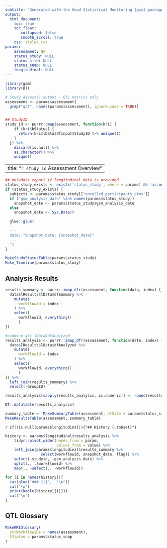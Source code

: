```yaml
---
subtitle: "Generated with the Good Statistical Monitoring {gsm} package"
output:
  html_document:
    toc: true
    toc_float:
       collapsed: false
       smooth_scroll: true
    css: styles.css
params:
    assessment: NA
    status_study: NULL
    status_site: NULL
    status_snap: NULL
    longitudinal: NULL
---
```


```r
library(gsm)
library(DT)

# Study_Assess() output - QTL metrics only
assessment <- params$assessment[
  grep("qtl", names(params$assessment), ignore.case = TRUE)]


## StudyID
study_id <- purrr::map(assessment, function(kri) {
    if (kri$bStatus) {
      return(kri$lData$dfInput$StudyID %>% unique())
    } 
  }) %>% 
    discard(is.null) %>% 
    as.character() %>% 
    unique()

```

---
title: "`r study_id` Assessment Overview"
---

<div class = 'overall-country-select'
    id = 'overall-country-select'
    title = 'Selected country will be highlighted in all charts for all KRIs.'>

</div>

```r
## metadata report if longitudinal data is provided
status_study_exists <- exists('status_study', where = params) && !is.null(params$status_study)
if (status_study_exists) {
  subjects <- params$status_study[["enrolled_participants_ctms"]]
  if ("gsm_analysis_date" %in% names(params$status_study))
    snapshot_date <- params$status_study$gsm_analysis_date
  else
    snapshot_date <- Sys.Date()

  glue::glue(
  '
  ---
  date: "Snapshot Date: {snapshot_date}"
  ---
  ') 
}
```

```r
MakeStudyStatusTable(params$status_study)
Make_Timeline(params$status_study)
```

## Analysis Results

```r
results_summary <- purrr::imap_dfr(assessment, function(data, index) {
  data$lResults$lData$dfSummary %>% 
    mutate(
      workflowid = index
    ) %>% 
    select(
      workflowid, everything()
      )
})

#combine qtl lData$dfAnalyzed
results_analysis <- purrr::imap_dfr(assessment, function(data, index) {
  data$lResults$lData$dfAnalyzed %>% 
    mutate(
      workflowid = index
    ) %>% 
    select(
      workflowid, everything()
      )
}) %>%
  left_join(results_summary) %>%
  select(-GroupID)

results_analysis[sapply(results_analysis, is.numeric)] <- round(results_analysis[sapply(results_analysis, is.numeric)], digits = 2)

DT::datatable(results_analysis)

```


```r
summary_table <- MakeSummaryTable(assessment, dfSite = params$status_site)
MakeResultsTable(assessment, summary_table)
```


`r if(!is.null(params$longitudinal)){"## History {.tabset}"}`

```r
history <- params$longitudinal$results_analysis %>% 
    tidyr::pivot_wider(names_from = param,
                       values_from = value) %>%
    left_join(params$longitudinal$results_summary %>%
                select(workflowid, snapshot_date, flag)) %>%
    select(-studyid, -gsm_analysis_date) %>%
    split(., .$workflowid) %>%
    map(., ~select(., -workflowid))

for (i in names(history)){
  cat(glue("### {i}",  "\n"))
  cat("\n")
  print(kable(history[[i]])) 
  cat("\n")
}


```

## QTL Glossary

```r
MakeKRIGlossary(
  strWorkflowIDs = names(assessment),
  lStatus = params$status_snap
)
```


